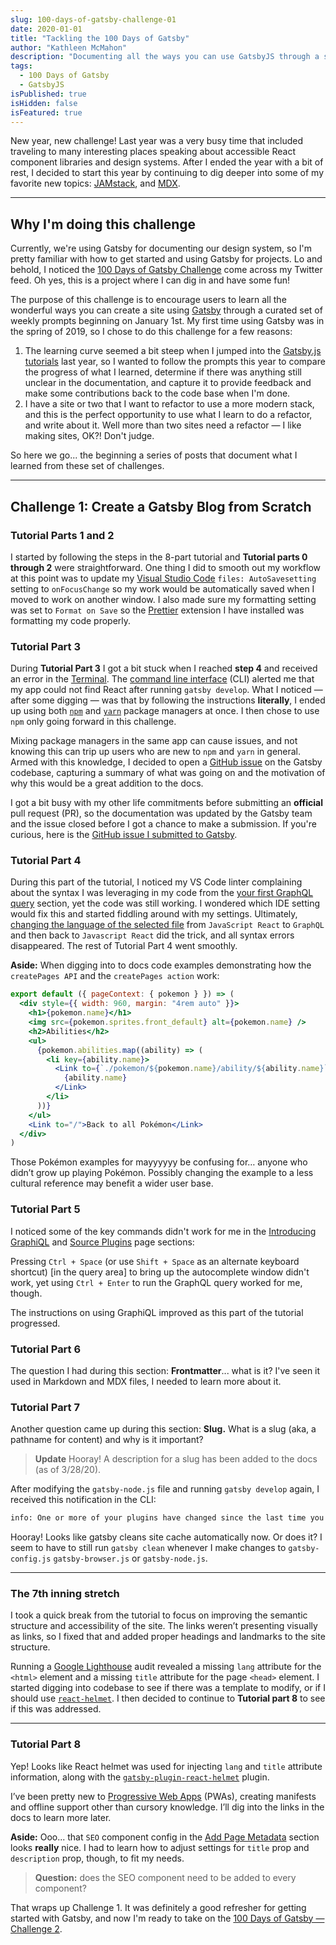 ```yaml
---
slug: 100-days-of-gatsby-challenge-01
date: 2020-01-01
title: "Tackling the 100 Days of Gatsby"
author: "Kathleen McMahon"
description: "Documenting all the ways you can use GatsbyJS through a set of challenges."
tags:
  - 100 Days of Gatsby
  - GatsbyJS
isPublished: true
isHidden: false
isFeatured: true
---
```


New year, new challenge! Last year was a very busy time that included traveling to many interesting places speaking about accessible React component libraries and design systems. After I ended the year with a bit of rest, I decided to start this year by continuing to dig deeper into some of my favorite new topics: [JAMstack](https://jamstack.org/), and [MDX](https://mdxjs.com/).

---

## Why I'm doing this challenge

Currently, we're using Gatsby for documenting our design system, so I'm pretty familiar with how to get started and using Gatsby for projects. Lo and behold, I noticed the [100 Days of Gatsby Challenge](https://twitter.com/gatsbyjs/status/1208068118335119364) come across my Twitter feed. Oh yes, this is a project where I can dig in and have some fun!

The purpose of this challenge is to encourage users to learn all the wonderful ways you can create a site using [Gatsby](https://www.gatsbyjs.org/) through a curated set of weekly prompts beginning on January 1st. My first time using Gatsby was in the spring of 2019, so I chose to do this challenge for a few reasons:

1. The learning curve seemed a bit steep when I jumped into the [Gatsby.js tutorials](https://www.gatsbyjs.org/tutorial/) last year, so I wanted to follow the prompts this year to compare the progress of what I learned, determine if there was anything still unclear in the documentation, and capture it to provide feedback and make some contributions back to the code base when I'm done.
2. I have a site or two that I want to refactor to use a more modern stack, and this is the perfect opportunity to use what I learn to do a refactor, and write about it. Well more than two sites need a refactor — I like making sites, OK?! Don't judge.

So here we go... the beginning a series of posts that document what I learned from these set of challenges.

---

## Challenge 1: Create a Gatsby Blog from Scratch

### Tutorial Parts 1 and 2

I started by following the steps in the 8-part tutorial and **Tutorial parts 0 through 2** were straightforward. One thing I did to smooth out my workflow at this point was to update my [Visual Studio Code](https://code.visualstudio.com/) `files: AutoSavesetting` setting to `onFocusChange` so my work would be automatically saved when I moved to work on another window. I also made sure my formatting setting was set to `Format on Save` so the [Prettier](https://prettier.io/) extension I have installed was formatting my code properly.

### Tutorial Part 3

During **Tutorial Part 3** I got a bit stuck when I reached **step 4** and received an error in the [Terminal](https://support.apple.com/guide/terminal/welcome/mac). The [command line interface](https://en.wikipedia.org/wiki/Command-line_interface) (CLI) alerted me that my app could not find React after running `gatsby develop`. What I noticed — after some digging — was that by following the instructions **literally**, I ended up using both [`npm`](https://www.npmjs.com/) and [`yarn`](https://yarnpkg.com/) package managers at once. I then chose to use `npm` only going forward in this challenge.

Mixing package managers in the same app can cause issues, and not knowing this can trip up users who are new to `npm` and `yarn` in general. Armed with this knowledge, I decided to open a [GitHub issue](https://guides.github.com/features/issues/) on the Gatsby codebase, capturing a summary of what was going on and the motivation of why this would be a great addition to the docs.

I got a bit busy with my other life commitments before submitting an **official** pull request (PR), so the documentation was updated by the Gatsby team and the issue closed before I got a chance to make a submission. If you're curious, here is the [GitHub issue I submitted to Gatsby](https://github.com/gatsbyjs/gatsby/issues/20378#event-3187870756).

### Tutorial Part 4

During this part of the tutorial, I noticed my VS Code linter complaining about the syntax I was leveraging in my code from the [your first GraphQL query](https://www.gatsbyjs.org/tutorial/part-four/#your-first-graphql-query) section, yet the code was still working. I wondered which IDE setting would fix this and started fiddling around with my settings. Ultimately, [changing the language of the selected file](https://code.visualstudio.com/docs/languages/overview#_changing-the-language-for-the-selected-file) from `JavaScript React` to `GraphQL` and then back to `Javascript React` did the trick, and all syntax errors disappeared. The rest of Tutorial Part 4 went smoothly.

**Aside:** When digging into to docs code examples demonstrating how the `createPages API` and the `createPages action` work:

```jsx
export default ({ pageContext: { pokemon } }) => (
  <div style={{ width: 960, margin: "4rem auto" }}>
    <h1>{pokemon.name}</h1>
    <img src={pokemon.sprites.front_default} alt={pokemon.name} />
    <h2>Abilities</h2>
    <ul>
      {pokemon.abilities.map((ability) => (
        <li key={ability.name}>
          <Link to={`./pokemon/${pokemon.name}/ability/${ability.name}`}>
            {ability.name}
          </Link>
        </li>
      ))}
    </ul>
    <Link to="/">Back to all Pokémon</Link>
  </div>
)
```

Those Pokémon examples for mayyyyyy be confusing for… anyone who didn’t grow up playing Pokémon. Possibly changing the example to a less cultural reference may benefit a wider user base.

### Tutorial Part 5

I noticed some of the key commands didn't work for me in the [Introducing GraphiQL](https://www.gatsbyjs.org/tutorial/part-five/#introducing-graphiql) and [Source Plugins](https://www.gatsbyjs.org/tutorial/part-five/#source-plugins) page sections:

Pressing `Ctrl + Space` (or use `Shift + Space` as an alternate keyboard shortcut) [in the query area] to bring up the autocomplete window didn't work, yet using `Ctrl + Enter` to run the GraphQL query worked for me, though.

The instructions on using GraphiQL improved as this part of the tutorial progressed.

### Tutorial Part 6

The question I had during this section: **Frontmatter**... what is it? I've seen it used in Markdown and MDX files, I needed to learn more about it.

### Tutorial Part 7

Another question came up during this section: **Slug.** What is a slug (aka, a pathname for content) and why is it important?

> **Update** Hooray! A description for a slug has been added to the docs (as of 3/28/20).

After modifying the `gatsby-node.js` file and running `gatsby develop` again, I received this notification in the CLI:

```bash
info: One or more of your plugins have changed since the last time you ran Gatsby. As a precaution, we're deleting your site's cache to ensure there's no stale data.
```

Hooray! Looks like gatsby cleans site cache automatically now. Or does it? I seem to have to still run `gatsby clean` whenever I make changes to `gatsby-config.js` `gatsby-browser.js` or `gatsby-node.js`.

---

### The 7th inning stretch

I took a quick break from the tutorial to focus on improving the semantic structure and accessibility of the site. The links weren’t presenting visually as links, so I fixed that and added proper headings and landmarks to the site structure.

Running a [Google Lighthouse](https://developers.google.com/web/tools/lighthouse) audit revealed a missing `lang` attribute for the `<html>` element and a missing `title` attribute for the page `<head>` element. I started digging into codebase to see if there was a template to modify, or if I should use [`react-helmet`](https://www.npmjs.com/package/react-helmet). I then decided to continue to **Tutorial part 8** to see if this was addressed.

---

### Tutorial Part 8

Yep! Looks like React helmet was used for injecting `lang` and `title` attribute information, along with the [`gatsby-plugin-react-helmet`](https://www.gatsbyjs.org/packages/gatsby-plugin-react-helmet/?=helmet) plugin.

I’ve been pretty new to [Progressive Web Apps](https://developers.google.com/web/ilt/pwa) (PWAs), creating manifests and offline support other than cursory knowledge. I’ll dig into the links in the docs to learn more later.

**Aside:** Ooo... that `SEO` component config in the [Add Page Metadata](https://www.gatsbyjs.org/tutorial/part-eight/#add-page-metadata) section looks **really** nice. I had to learn how to adjust settings for `title` prop and `description` prop, though, to fit my needs.

> **Question:** does the SEO component need to be added to every component?

That wraps up Challenge 1. It was definitely a good refresher for getting started with Gatsby, and now I'm ready to take on the [100 Days of Gatsby — Challenge 2](/write/100-days-of-gatsby-challenge-02/).
